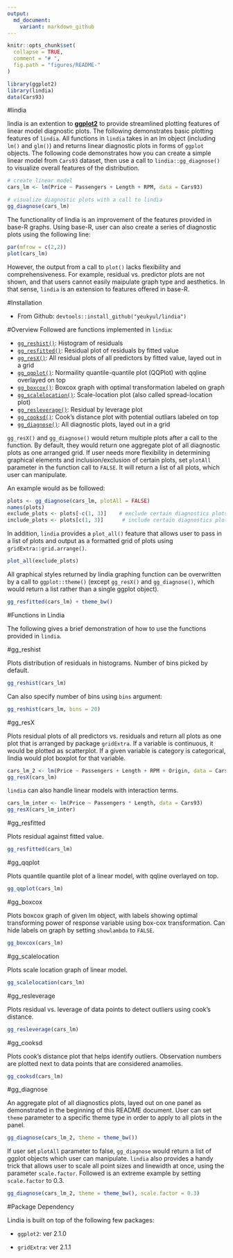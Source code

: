 ```yaml
---
output:
  md_document:
    variant: markdown_github
---
```


```r
knitr::opts_chunk$set(
  collapse = TRUE, 
  comment = "# ",
  fig.path = "figures/README-"
)

library(ggplot2)
library(lindia)
data(Cars93)

```


#lindia

lindia is an extention to [**ggplot2**](http://ggplot2.org) to provide streamlined plotting features of linear model diagnostic plots. The following demonstrates basic plotting features of `lindia`. All functions in `lindia` takes in an lm object (including `lm()` and `glm()`) and returns linear diagnostic plots in forms of `ggplot` objects. The following code demonstrates how you can create a simple linear model from `Cars93` dataset, then use a call to `lindia::gg_diagnose()` to visualize overall features of the distribution.

```r
# create linear model
cars_lm <- lm(Price ~ Passengers + Length + RPM, data = Cars93)

# visualize diagnostic plots with a call to lindia
gg_diagnose(cars_lm)
```

The functionality of lindia is an improvement of the features provided in base-R graphs. Using base-R, user can also create a series of diagnostic plots using the following line: 

```r
par(mfrow = c(2,2))
plot(cars_lm)
```

However, the output from a call to `plot()` lacks flexibility and comprehensiveness. For example, residual vs. predictor plots are not shown, and that users cannot easily maipulate graph type and aesthetics. In that sense, `lindia` is an extension to features offered in base-R.

#Installation

+ From Github:  `devtools::install_github("yeukyul/lindia")`


#Overview
Followed are functions implemented in `lindia`:

+ [`gg_reshist()`](#gg_reshist): Histogram of residuals
+ [`gg_resfitted()`](#gg_resfitted): Residual plot of residuals by fitted value
+ [`gg_resX()`](#gg_resX): All residual plots of all predictors by fitted value, layed out in a grid
+ [`gg_qqplot()`](#gg_qqplot): Normaility quantile-quantile plot (QQPlot) with qqline overlayed on top
+ [`gg_boxcox()`](#gg_boxcox): Boxcox graph with optimal transformation labeled on graph
+ [`gg_scalelocation()`](#gg_scalelocation): Scale-location plot (also called spread-location plot)
+ [`gg_resleverage()`](#gg_resleverage): Residual by leverage plot
+ [`gg_cooksd()`](#gg_cooksd): Cook's distance plot with potential outliars labeled on top
+ [`gg_diagnose()`](#gg_diagnose): All diagnostic plots, layed out in a grid

`gg_resX()` and `gg_diagnose()` would return multiple plots after a call to the function. By default, they would return one aggregate plot of all diagnostic plots as one arranged grid. If user needs more flexibility in determining graphical elements and inclusion/exclusion of certain plots, set `plotAll` parameter in the function call to `FALSE`. It will return a list of all plots, which user can manipulate. 


An example would as be followed:
```r
plots <- gg_diagnose(cars_lm, plotAll = FALSE)
names(plots)
exclude_plots <- plots[-c(1, 3)]    # exclude certain diagnostics plots
include_plots <- plots[c(1, 3)]      # include certain diagnostics plots
```


In addition, `lindia` provides a `plot_all()` feature that allows user to pass in a list of plots and output as a formatted grid of plots using `gridExtra::grid.arrange()`.
```r
plot_all(exclude_plots)
```

All graphical styles returned by lindia graphing function can be overwritten by a call to `ggplot::theme()` (except `gg_resX()` and `gg_diagnose()`, which would return a list rather than a single ggplot object).
```r
gg_resfitted(cars_lm) + theme_bw()
```

#Functions in Lindia


The following gives a brief demonstration of how to use the functions provided in `lindia`.

#gg_reshist

Plots distribution of residuals in histograms. Number of bins picked by default.
```r
gg_reshist(cars_lm)
```

Can also specify number of bins using `bins` argument:
```r
gg_reshist(cars_lm, bins = 20)
```

#gg_resX

Plots residual plots of all predictors vs. residuals and return all plots as one plot that is arranged by package `gridExtra`. If a variable is continuous, it would be plotted as scatterplot.  If a given variable is category is categorical, lindia would plot boxplot for that variable.
```r
cars_lm_2 <- lm(Price ~ Passengers + Length + RPM + Origin, data = Cars93)
gg_resX(cars_lm)
```


`lindia` can also handle linear models with interaction terms.

```r
cars_lm_inter <- lm(Price ~ Passengers * Length, data = Cars93)
gg_resX(cars_lm_inter)
```


#gg_resfitted

Plots residual against fitted value.
```r
gg_resfitted(cars_lm)
```


#gg_qqplot

Plots quantile quantile plot of a linear model, with qqline overlayed on top.

```r
gg_qqplot(cars_lm)
```

#gg_boxcox

Plots boxcox graph of given lm object, with labels showing optimal transforming power of response variable using box-cox transformation. Can hide labels on graph by setting `showlambda` to `FALSE`.
```r
gg_boxcox(cars_lm)
```

#gg_scalelocation

Plots scale location graph of linear model.

```r
gg_scalelocation(cars_lm)
```


#gg_resleverage

Plots residual vs. leverage of data points to detect outliers using cook's distance.

```r
gg_resleverage(cars_lm)
```

#gg_cooksd

Plots cook's distance plot that helps identify outliers. Observation numbers are plotted next to data points that are considered anamolies.

```r
gg_cooksd(cars_lm)
```


#gg_diagnose

An aggregate plot of all diagnostics plots, layed out on one panel as demonstrated in the beginning of this README document. User can set `theme` parameter to a specific theme type in order to apply to all plots in the panel.

```r
gg_diagnose(cars_lm_2, theme = theme_bw())
```

If user set `plotAll` parameter to false, `gg_diagnose` would return a list of ggplot objects which user can manipulate. `lindia` also provides a handy trick that allows user to scale all point sizes and linewidth at once, using the parameter `scale.factor`. Followed is an extreme example by setting `scale.factor` to 0.3.

```r
gg_diagnose(cars_lm_2, theme = theme_bw(), scale.factor = 0.3)
```


#Package Dependency

Lindia is built on top of the following few packages:

+ `ggplot2`: ver 2.1.0

+ `gridExtra`: ver 2.1.1


